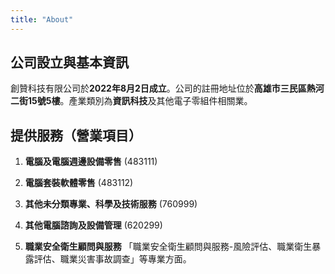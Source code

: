 ```yaml
---
title: "About"
---
```


## **公司設立與基本資訊**

創贊科技有限公司於**2022年8月2日成立**。公司的註冊地址位於**高雄市三民區熱河二街15號5樓**。產業類別為**資訊科技**及其他電子零組件相關業。

## **提供服務（營業項目）**

1.  **電腦及電腦週邊設備零售** (483111)

2.  **電腦套裝軟體零售** (483112)

3.  **其他未分類專業、科學及技術服務** (760999)

4.  **其他電腦諮詢及設備管理** (620299)

5.  **職業安全衛生顧問與服務** 「職業安全衛生顧問與服務-風險評估、職業衛生暴露評估、職業災害事故調查」等專業方面。

